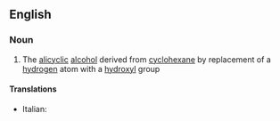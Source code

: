 ==English==

===Noun===
{{wikipedia}}
{{en-noun|-}}

#{{organic compound}} The [[alicyclic]] [[alcohol]] derived from [[cyclohexane]] by replacement of a [[hydrogen]] atom with a [[hydroxyl]] group

====Translations====
{{trans-top|cyclohexanol}}
*Italian: {{t|it|cicloesanolo|m}}
{{trans-mid}}

{{trans-bottom}}